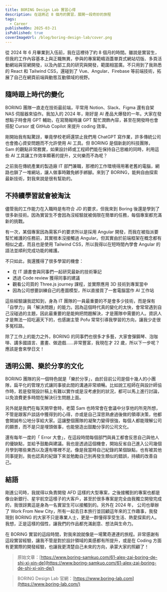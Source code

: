 ```yaml
---
title: BORING Design Lab 實習心得
description: 在這將近 8 個月的實習，展開一段奇妙的旅程
tags:
  - Career
publishedOn: 2025-03-21
isPublished: true
coverImageUrl: /blog/boring-design-lab/cover.png
---
```


從 2024 年 6 月畢業到入伍前，我在這裡待了約 8 個月的時間。雖說是實習生，但我的工作內容基本上與正職無異，參與的專案範疇涵蓋單頁式網站切版、多頁活動網站與官網開發，以及內部工具的研究與開發，範圍相當廣。不只用到了我熟悉的 React 和 Tailwind CSS，還碰到了 Vue、Angular、Firebase 等前端技術，拓展了自己在網頁前端與動態互動領域的視野。

## 隨時跟上時代的變化

BORING 團隊一直走在技術最前端，平常用 Notion、Slack、Figma 還有自架 NAS 伺服器來協作。我加入的 2024 年，剛好是 AI 產品大爆發的一年。大家在發想點子時會用 GPT 輔助，在寫簡報時讓 GPT 幫忙潤飾內容，甚至在開發時也會搭配 Cursor 或 GitHub Copilot 來提升 coding 效率。

剛開始我有點驚訝，畢竟學校老師還禁止我們用 ChatGPT 寫作業，許多傳統公司也會擔心資安問題而不允許使用 AI 工具。但 BORING 是個新創的科技團隊， Sam 的觀點非常務實，如果設計師或工程師們能在保持自己思維的同時，利用這些 AI 工具讓工作效率顯著的提升，又何樂而不為呢？

之前我在傳統產業的製造廠 IT 部門兼職，那裡的工作環境得用著老舊的電腦，網路也鎖了一堆網站，讓人做事時難免綁手綁腳。來到了 BORING，能夠自由探索最新技術，對我來說是很有幫助的。

## 不持續學習就會被淘汰

儘管我的工作能力在入職時是有符合 JD 的要求，但我來到 Boring 後還是學到了很多新技術。因為實習生不會因為沒經驗就被侷限在簡單的任務，每個專案都充滿新的挑戰。

有一次，某個專案因為需客戶的要求所以是採用 Angular 開發，而我在被指派要幫忙維護的任務前，其實根本沒接觸過 Angular。但其實由於前端框架在概念都有相似之處，而且也是使用 Tailwind CSS，所以我得以在短時間內學會 Angular 的語法並順利完成功能的維護。

不只如此，我還獲得了很多學習的機會：

- 在 IT 讀書會與同事們一起研究最新的技術筆記
- 透過 Code review 獲得同事的建議
- 觀看公司買的 Three.js journey 課程，並實際應用 3D 技術到專案當中
- 因為公司想要訓練自己的產圖模型，所以直接買了一套電腦當作 AI 工作站

這些經驗讓我認知到，身為 IT 團隊的一員最重要的不是會多少技術，而是保有「自學力」與「解決問題」的能力。因為這個時代真的變化的太快，會常常遇到自己沒碰過的主題，因此最重要的是能夠把問題解決，才是團隊中需要的人。資訊人才是無法一招吃遍天下的，也感謝主管 Pofu 常常引導我學習的方向，讓我少走很多冤枉路。

除了工作上的能力之外，BORING 的同事們也很多才多藝，大家會彈鋼琴、泡咖啡、講多國語言、畫畫、做遊戲……非常豐富，我現在才 22 歲，所以下一步呢？應該是會來學日文！

## 透明公開、樂於分享的文化

BORING 團隊的另一個特色就是「樂於分享」，由於目前公司是個十幾人的小團隊，扁平化的管理方式讓同事彼此間的溝通非常順暢。比如說工程師在與設計師協作時，若是發現設計稿上有難以實作或是沒考慮到的狀況，都可以馬上進行討論，以免浪費更多時間在解決衍生問題上面。

另外就是我們在每天開早會時，老闆 Sam 也時常會在會議中分享他的所見所想，不管是跟客戶談話中獲得到的心得，亦或是自己深思熟慮過後做的領導決策，他都會開誠布公地分享給大家。這讓整個團隊的凝聚力變得很強，每個人都能理解公司的願景，而不是只是埋頭做事，也能營造出鼓勵分享的公司文化。

還有每年一度的「 Error 大會」，在這段時間每個部門與員工都會反思自己與他人的優缺點，並給予鼓勵與建議。我也是透過這個機會，開始反省自己進入公司幾個月學到哪些東西以及還有哪裡不足。像是我當時自己紀錄的某個缺點，也有被其他同事提到，我也認真的紀錄下來並勉勵自己別再發生類似的錯誤，持續的改善自己。

## 結語

剛進公司時，我就得以負責開發 AFD 這樣的大型專案，之後接觸到的專案也都是像台新銀行、星宇航空這樣子的大客戶，甚至於很多專案是完全由我獨立開發完成的，我很訝異這是身為一名實習生可以接觸到的。另外在 2024 年， 公司也舉辦了 Work From New City，所有一起去日本旅行並回顧這年來的工作趣事，我發現到 BORING 的大家不只是專業人士，更是一群懂得享受生活、熱愛探索的人。 我想，正是這樣的個性，讓我們的作品都充滿創意、想法與生命力。

在 BORING 實習的這段時間，對我來說就像是一場驚奇連連的旅程。非常感謝有這段實習經驗，讓我不管是對於設計領域的美感都有所提升，或是在 Coding 方面有更實際的開發經驗，也讓我更清楚自己未來的方向，承蒙大家的照顧了！

> 原始文章：[https://www.boring-samkuo.com/61-alex-zai-boring-de-shi-xi-xin-de](https://www.boring-samkuo.com/61-alex-zai-boring-de-shi-xi-xin-de/)

> BORING Design Lab 官網：[https://www.boring-lab.com](https://www.boring-lab.com/)